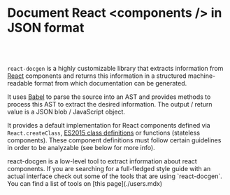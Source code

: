 
# Document React \<components /\> in JSON format

<br />
<br />

`react-docgen` is a highly customizable library that extracts information from
[React](https://reactjs.org/) components and returns this information in a
structured machine-readable format from which documentation can be generated.

It uses [Babel](https://babel.dev/) to parse the source into an AST and provides
methods to process this AST to extract the desired information. The output /
return value is a JSON blob / JavaScript object.

It provides a default implementation for React components defined via
`React.createClass`, [ES2015 class definitions][classes] or functions (stateless
components). These component definitions must follow certain guidelines in order
to be analyzable (see below for more info).

<Callout type="info" emoji="">
  react-docgen is a low-level tool to extract information about react
  components. If you are searching for a full-fledged style guide with an actual
  interface check out some of the tools that are using `react-docgen`. You can
  find a list of tools on [this page](./users.mdx)
</Callout>

[classes]:
  https://developer.mozilla.org/en-US/docs/Web/JavaScript/Reference/Classes
